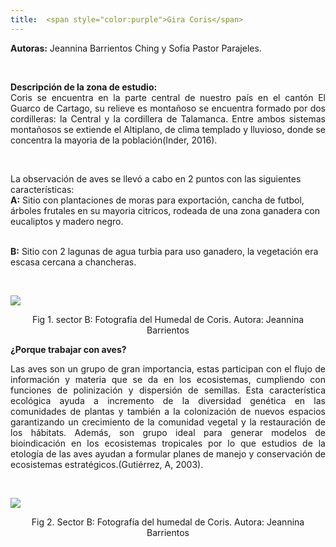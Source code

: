 ---
title:  <span style="color:purple">Gira Coris</span>
---
 <p align="justify">
 **Autoras:** Jeannina Barrientos Ching y Sofia Pastor Parajeles. 
<p>
\
 <p align="justify">
 **Descripción de la zona de estudio:**
 \
 Coris se encuentra en la parte central de nuestro país en el cantón El Guarco de Cartago, su relieve es montañoso se encuentra formado por dos cordilleras: la Central y la cordillera de Talamanca. Entre ambos sistemas montañosos se extiende el Altiplano, de clima templado y lluvioso, donde se concentra la mayoria de la población(Inder, 2016).
</p>
\
 <p align="justify">
La observación de aves se llevó a cabo en 2 puntos con las siguientes características:
\
**A:** Sitio con plantaciones de moras para exportación, cancha de futbol, árboles frutales en su mayoria citricos, rodeada de una zona ganadera con eucaliptos y madero negro.
\
\

**B:** Sitio con 2 lagunas de agua turbia para uso ganadero, la vegetación era escasa cercana a chancheras.

</p>
\

 ![](imagenes/coris.jpg)
 <p align="center">   Fig 1. sector B: Fotografía del Humedal de Coris. Autora: Jeannina Barrientos </p>


<p align="justify">

**¿Porque trabajar con aves?**
</p>

<p align="justify">
Las aves son un grupo de gran importancia, estas participan con el flujo de información y materia que se da en los ecosistemas, cumpliendo con funciones de polinización y dispersión de semillas. Esta característica ecológica ayuda a incremento de la diversidad genética en las comunidades de plantas y también a la colonización de nuevos espacios garantizando un crecimiento de la comunidad vegetal y la restauración de los hábitats.
Además, son grupo ideal para generar modelos de bioindicación en los ecosistemas tropicales por lo que estudios de la etología de las aves ayudan a formular planes de manejo y conservación de ecosistemas estratégicos.(Gutiérrez, A, 2003).
</p>

\
<p align="justify">
 ![](imagenes/coris2.jpg)
  <p align="center">   Fig 2. Sector B: Fotografía del humedal de Coris. Autora: Jeannina Barrientos </p>
</p>

